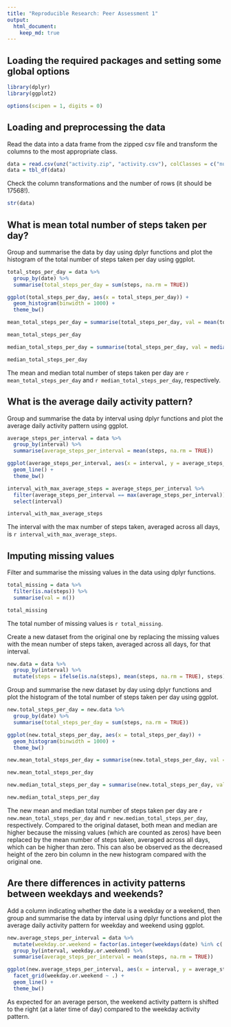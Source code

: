 ```yaml
---
title: "Reproducible Research: Peer Assessment 1"
output: 
  html_document:
    keep_md: true
---
```


## Loading the required packages and setting some global options

```r
library(dplyr)
library(ggplot2)

options(scipen = 1, digits = 0)
```

## Loading and preprocessing the data

Read the data into a data frame from the zipped csv file and transform the columns to the most appropriate class.

```r
data = read.csv(unz("activity.zip", "activity.csv"), colClasses = c("numeric", "Date", "numeric"))
data = tbl_df(data)
```

Check the column transformations and the number of rows (it should be 17568!).

```r
str(data)
```


## What is mean total number of steps taken per day?

Group and summarise the data by day using dplyr functions and plot the histogram of the total number of steps taken per day using ggplot.

```r
total_steps_per_day = data %>%
  group_by(date) %>%
  summarise(total_steps_per_day = sum(steps, na.rm = TRUE))

ggplot(total_steps_per_day, aes(x = total_steps_per_day)) +
  geom_histogram(binwidth = 1000) +
  theme_bw()

mean_total_steps_per_day = summarise(total_steps_per_day, val = mean(total_steps_per_day))

mean_total_steps_per_day

median_total_steps_per_day = summarise(total_steps_per_day, val = median(total_steps_per_day))

median_total_steps_per_day
```

The mean and median total number of steps taken per day are `r mean_total_steps_per_day` and `r median_total_steps_per_day`, respectively.

## What is the average daily activity pattern?

Group and summarise the data by interval using dplyr functions and plot the average daily activity pattern using ggplot.

```r
average_steps_per_interval = data %>%
  group_by(interval) %>%
  summarise(average_steps_per_interval = mean(steps, na.rm = TRUE))

ggplot(average_steps_per_interval, aes(x = interval, y = average_steps_per_interval)) +
  geom_line() +
  theme_bw()

interval_with_max_average_steps = average_steps_per_interval %>%
  filter(average_steps_per_interval == max(average_steps_per_interval)) %>%
  select(interval)

interval_with_max_average_steps
```

The interval with the max number of steps taken, averaged across all days, is `r interval_with_max_average_steps`.

## Imputing missing values

Filter and summarise the missing values in the data using dplyr functions.

```r
total_missing = data %>%
  filter(is.na(steps)) %>%
  summarise(val = n())

total_missing
```

The total number of missing values is `r total_missing`.

Create a new dataset from the original one by replacing the missing values with the mean number of steps taken, averaged across all days, for that interval.

```r
new.data = data %>%
  group_by(interval) %>%
  mutate(steps = ifelse(is.na(steps), mean(steps, na.rm = TRUE), steps))
```

Group and summarise the new dataset by day using dplyr functions and plot the histogram of the total number of steps taken per day using ggplot.

```r
new.total_steps_per_day = new.data %>%
  group_by(date) %>%
  summarise(total_steps_per_day = sum(steps, na.rm = TRUE))

ggplot(new.total_steps_per_day, aes(x = total_steps_per_day)) +
  geom_histogram(binwidth = 1000) +
  theme_bw()

new.mean_total_steps_per_day = summarise(new.total_steps_per_day, val = mean(total_steps_per_day))

new.mean_total_steps_per_day

new.median_total_steps_per_day = summarise(new.total_steps_per_day, val = median(total_steps_per_day))

new.median_total_steps_per_day
```

The new mean and median total number of steps taken per day are `r new.mean_total_steps_per_day` and `r new.median_total_steps_per_day`, respectively. Compared to the original dataset, both mean and median are higher because the missing values (which are counted as zeros) have been replaced by the mean number of steps taken, averaged across all days, which can be higher than zero. This can also be observed as the decreased height of the zero bin column in the new histogram compared with the original one.

## Are there differences in activity patterns between weekdays and weekends?

Add a column indicating whether the date is a weekday or a weekend, then group and summarise the data by interval using dplyr functions and plot the average daily activity pattern for weekday and weekend using ggplot.

```r
new.average_steps_per_interval = data %>%
  mutate(weekday.or.weekend = factor(as.integer(weekdays(date) %in% c('Saturday', 'Sunday')), levels=c(0,1), labels=c('weekday','weekend'))) %>%
  group_by(interval, weekday.or.weekend) %>%
  summarise(average_steps_per_interval = mean(steps, na.rm = TRUE))

ggplot(new.average_steps_per_interval, aes(x = interval, y = average_steps_per_interval)) +
  facet_grid(weekday.or.weekend ~ .) +
  geom_line() +
  theme_bw()
```

As expected for an average person, the weekend activity pattern is shifted to the right (at a later time of day) compared to the weekday activity pattern.
